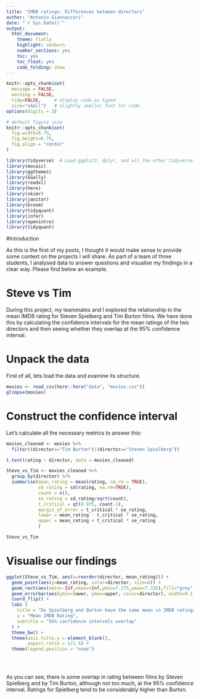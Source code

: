 ```yaml
---
title: "IMDB ratings: Differences between directors"
author: "Antonio Giannaccari"
date: "`r Sys.Date()`"
output:
  html_document:
    theme: flatly
    highlight: zenburn
    number_sections: yes
    toc: yes
    toc_float: yes
    code_folding: show
---
```



```r
knitr::opts_chunk$set(
  message = FALSE, 
  warning = FALSE, 
  tidy=FALSE,     # display code as typed
  size="small")   # slightly smaller font for code
options(digits = 3)

# default figure size
knitr::opts_chunk$set(
  fig.width=6.75, 
  fig.height=6.75,
  fig.align = "center"
)
```


```r
library(tidyverse)  # Load ggplot2, dplyr, and all the other tidyverse packages
library(mosaic)
library(ggthemes)
library(GGally)
library(readxl)
library(here)
library(skimr)
library(janitor)
library(broom)
library(tidyquant)
library(infer)
library(openintro)
library(tidyquant)
```

#Introduction

As this is the first of my posts, I thought it would make sense to provide some context on the projects I will share. As  part of a team of three students, I analysed data to answer questions and visualise my findings in a clear way. Please find below an example.

# Steve vs Tim
During this project, my teammates and I explored the relationship in the mean IMDB rating for Steven Spielberg and Tim Burton films. We have done this by calculating the confidence intervals for the mean ratings of the two directors and then seeing whether they overlap at the 95% confidence interval. 

# Unpack the data
First of all, lets load the data and examine its structure.

```r
movies <- read_csv(here::here("data", "movies.csv"))
glimpse(movies)
```

# Construct the confidence interval
Let's calculate all the necessary metrics to answer this: 

```r

movies_cleaned <- movies %>% 
  filter((director=="Tim Burton")|(director=="Steven Spielberg"))

t.test(rating ~ director, data = movies_cleaned)

Steve_vs_Tim <- movies_cleaned %>%
  group_by(director) %>%
  summarise(mean_rating = mean(rating, na.rm = TRUE),
            sd_rating = sd(rating, na.rm=TRUE),
            count = n(),
            se_rating = sd_rating/sqrt(count),
            t_critical = qt(0.975, count-1), 
            margin_of_error = t_critical * se_rating,
            lower = mean_rating - t_critical * se_rating,
            upper = mean_rating + t_critical * se_rating
            )

Steve_vs_Tim

```

# Visualise our findings

```r

ggplot(Steve_vs_Tim, aes(x=reorder(director, mean_rating))) +
  geom_point(aes(y=mean_rating, color=director, size=4)) +
  geom_rect(aes(xmin=-Inf,xmax=+Inf,ymin=7.275,ymax=7.335),fill="grey",alpha=1)+
  geom_errorbar(aes(ymin=lower, ymax=upper, color=director), width=0.1, size=1.5) +
  coord_flip() +
  labs (
    title = "Do Spielberg and Burton have the same mean in IMDB ratings?",
    y = "Mean IMDB Rating",
    subtitle = "95% confidence intervals overlap"
  ) +
  theme_bw() +
  theme(axis.title.y = element_blank(),
        aspect.ratio = 1/1.5) +
  theme(legend.position = "none")

  
  
```
As you can see, there is some overlap in rating between films by Steven Spielberg and  by Tim Burton, although not too much, at the 95% confidence interval. Ratings for Spielberg tend to be considerably higher than Burton.

